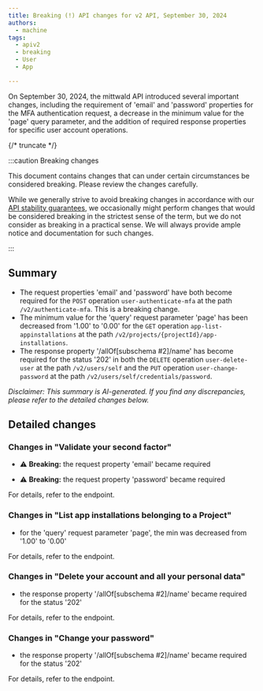 ```yaml
---
title: Breaking (!) API changes for v2 API, September 30, 2024
authors:
  - machine
tags:
  - apiv2
  - breaking
  - User
  - App

---
```



On September 30, 2024, the mittwald API introduced several important changes, including the requirement of 'email' and 'password' properties for the MFA authentication request, a decrease in the minimum value for the 'page' query parameter, and the addition of required response properties for specific user account operations.

{/* truncate */}



:::caution Breaking changes

This document contains changes that can under certain circumstances be considered breaking. Please review the changes carefully.

While we generally strive to avoid breaking changes in accordance with our [API stability guarantees](../../../../../docs/v2/api/stability), we occasionally might perform changes that would be considered breaking in the strictest sense of the term, but we do not consider as breaking in a practical sense. We will always provide ample notice and documentation for such changes.

:::



## Summary


- The request properties 'email' and 'password' have both become required for the `POST` operation `user-authenticate-mfa` at the path `/v2/authenticate-mfa`. This is a breaking change.
- The minimum value for the 'query' request parameter 'page' has been decreased from '1.00' to '0.00' for the `GET` operation `app-list-appinstallations` at the path `/v2/projects/{projectId}/app-installations`.
- The response property '/allOf[subschema #2]/name' has become required for the status '202' in both the `DELETE` operation `user-delete-user` at the path `/v2/users/self` and the `PUT` operation `user-change-password` at the path `/v2/users/self/credentials/password`.

_Disclaimer: This summary is AI-generated. If you find any discrepancies, please refer to the detailed changes below._


## Detailed changes



### Changes in "Validate your second factor"


- ⚠️ **Breaking:** the request property 'email' became required

- ⚠️ **Breaking:** the request property 'password' became required


For details, refer to the <OperationLink operation="user-authenticate-mfa" apiVersion="v2" /> endpoint.



### Changes in "List app installations belonging to a Project"


- for the 'query' request parameter 'page', the min was decreased from '1.00' to '0.00'


For details, refer to the <OperationLink operation="app-list-appinstallations" apiVersion="v2" /> endpoint.



### Changes in "Delete your account and all your personal data"


- the response property '/allOf[subschema #2]/name' became required for the status '202'


For details, refer to the <OperationLink operation="user-delete-user" apiVersion="v2" /> endpoint.



### Changes in "Change your password"


- the response property '/allOf[subschema #2]/name' became required for the status '202'


For details, refer to the <OperationLink operation="user-change-password" apiVersion="v2" /> endpoint.



